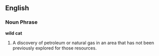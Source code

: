 ==English==
===Noun Phrase===
'''wild cat'''
#A discovery of petroleum or natural gas in an area that has not been previously explored for those resources.